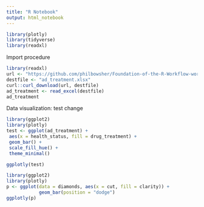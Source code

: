 ```yaml
---
title: "R Notebook"
output: html_notebook
---
```


```r
library(plotly)
library(tidyverse)
library(readxl)
```


Import procedure
```r
library(readxl)
url <- "https://github.com/philbowsher/Foundation-of-the-R-Workflow-workshop-2019-09-06/raw/master/Examples/data/ad_treatment.xlsx"
destfile <- "ad_treatment.xlsx"
curl::curl_download(url, destfile)
ad_treatment <- read_excel(destfile)
ad_treatment
```

Data visualization: test change
```r
library(ggplot2)
library(plotly)
test <- ggplot(ad_treatment) +
 aes(x = health_status, fill = drug_treatment) +
 geom_bar() +
 scale_fill_hue() +
 theme_minimal()

ggplotly(test)
```

```r
library(ggplot2)
library(plotly)
p <- ggplot(data = diamonds, aes(x = cut, fill = clarity)) +
            geom_bar(position = "dodge")
ggplotly(p)

```

